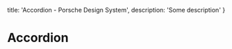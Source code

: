 
  title: 'Accordion - Porsche Design System',
  description: 'Some description'
}

# Accordion <ComponentStatus tagName="p-accordion"></ComponentStatus>

<TableOfContents headings={[]} />


